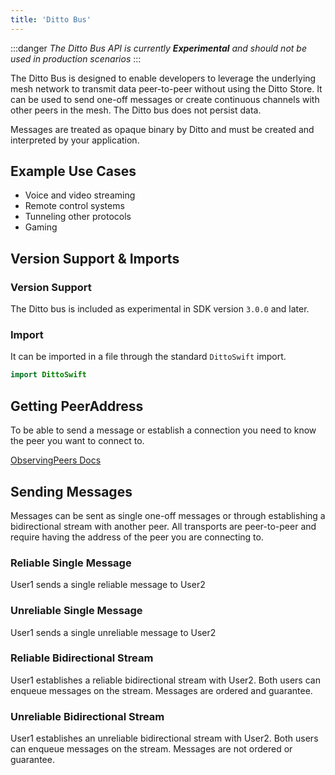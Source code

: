 ```yaml
---
title: 'Ditto Bus'
---
```



:::danger
*The Ditto Bus API is currently **Experimental** and should not be used in production scenarios*
:::

The Ditto Bus is designed to enable developers to leverage the underlying mesh network to transmit data peer-to-peer without using the Ditto Store. It can be used to send one-off messages or create continuous channels with other peers in the mesh. The Ditto bus does not persist data.

Messages are treated as opaque binary by Ditto and must be created and interpreted by your application.

## Example Use Cases

- Voice and video streaming
- Remote control systems
- Tunneling other protocols
- Gaming

## Version Support & Imports

### Version Support

The Ditto bus is included as experimental in SDK version `3.0.0` and later. 

### Import

It can be imported in a file through the standard `DittoSwift` import.

```swift
import DittoSwift
```

## Getting PeerAddress

To be able to send a message or establish a connection you need to know the peer you want to connect to.

[ObservingPeers Docs](../common/mesh-network/manual#observing-peers) 

<SnippetGroup
  name='bus-peers-first-user' 
/>

## Sending Messages

Messages can be sent as single one-off messages or through establishing a bidirectional stream with another peer. All transports are peer-to-peer and require having the address of the peer you are connecting to.

### Reliable Single Message
User1 sends a single reliable message to User2

<SnippetGroup
  name='bus-single-message-receive' 
/>
<SnippetGroup
  name='bus-reliable-single-message-send' 
/>

### Unreliable Single Message
User1 sends a single unreliable message to User2

<SnippetGroup
  name='bus-single-message-receive' 
/>
<SnippetGroup
  name='bus-unreliable-single-message-send' 
/>

### Reliable Bidirectional Stream
User1 establishes a reliable bidirectional stream with User2. Both users can enqueue messages on the stream. Messages are ordered and guarantee. 

<SnippetGroup
  name='bus-bidirectional-stream-handler'
/>
<SnippetGroup
  name='bus-reliable-bidirectional-stream-sender'
/>
<SnippetGroup
  name='bus-bidirectional-stream-common'
/>

### Unreliable Bidirectional Stream
User1 establishes an unreliable bidirectional stream with User2. Both users can enqueue messages on the stream. Messages are not ordered or guarantee.

<SnippetGroup
  name='bus-bidirectional-stream-handler'
/>
<SnippetGroup
  name='bus-unreliable-bidirectional-stream-sender'
/>
<SnippetGroup
  name='bus-bidirectional-stream-common'
/>